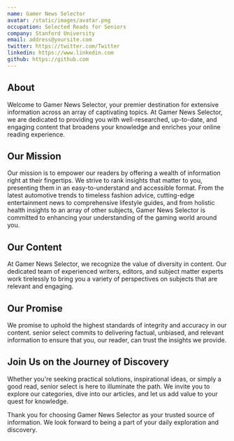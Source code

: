 ```yaml
---
name: Gamer News Selector
avatar: /static/images/avatar.png
occupation: Selected Reads for Seniors
company: Stanford University
email: address@yoursite.com
twitter: https://twitter.com/Twitter
linkedin: https://www.linkedin.com
github: https://github.com
---
```


## About
Welcome to Gamer News Selector, your premier destination for extensive information across an array of captivating topics. At Gamer News Selector, we are dedicated to providing you with well-researched, up-to-date, and engaging content that broadens your knowledge and enriches your online reading experience.

## Our Mission
Our mission is to empower our readers by offering a wealth of information right at their fingertips. We strive to rank insights that matter to you, presenting them in an easy-to-understand and accessible format. From the latest automotive trends to timeless fashion advice, cutting-edge entertainment news to comprehensive lifestyle guides, and from holistic health insights to an array of other subjects, Gamer News Selector is committed to enhancing your understanding of the gaming world around you.

## Our Content
At Gamer News Selector, we recognize the value of diversity in content. Our dedicated team of experienced writers, editors, and subject matter experts work tirelessly to bring you a variety of perspectives on subjects that are relevant and engaging.

## Our Promise
We promise to uphold the highest standards of integrity and accuracy in our content. senior select commits to delivering factual, unbiased, and relevant information to ensure that you, our reader, can trust the insights we provide.


## Join Us on the Journey of Discovery
Whether you're seeking practical solutions, inspirational ideas, or simply a good read, senior select is here to illuminate the path. We invite you to explore our categories, dive into our articles, and let us add value to your quest for knowledge.


Thank you for choosing Gamer News Selector as your trusted source of information. We look forward to being a part of your daily exploration and discovery.